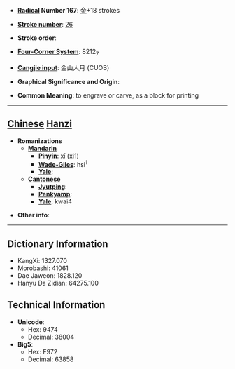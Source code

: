 * '''[[Wiktionary:Chinese radical index| Radical]] Number 167''': [[Wiktionary:Chinese radical index 金|金]]+18 strokes

* '''[[Wiktionary:Chinese total strokes index|Stroke number]]''': [[Wiktionary:Chinese total strokes index 26|26]]

* '''Stroke order''': 

* '''[[Wiktionary:Chinese four corner index|Four-Corner System]]''': 8212<sub>7</sub>

* '''[[Wiktionary:Chinese Cangjie index|Cangjie input]]''': 金山人月 (CUOB)

* '''Graphical Significance and Origin''': 

* '''Common Meaning''': to engrave or carve, as a block for printing

----

== [[Chinese]] [[Hanzi]] ==

* '''Romanizations'''
** '''[[Mandarin]]'''
*** '''[[Pinyin]]''': xī (xi1)
*** '''[[Wade-Giles]]''': hsi<sup>1</sup>
*** '''[[Yale]]''': 
** '''[[Cantonese]]'''
*** '''[[Jyutping]]''':
*** '''[[Penkyamp]]''': 
*** '''[[Yale]]''': kwai4

* '''Other info''': 

----

== Dictionary Information ==

* KangXi: 1327.070
* Morobashi: 41061
* Dae Jaweon: 1828.120
* Hanyu Da Zidian: 64275.100

== Technical Information ==

* '''Unicode''':
** Hex: 9474
** Decimal: 38004
* '''Big5''':
** Hex: F972
** Decimal: 63858